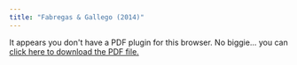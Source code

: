 ```yaml
---
title: "Fabregas & Gallego (2014)"
---
```


```{=html}
<object data="́fabregasgGallego_2014.pdf" type="application/pdf" width="100%" height="100%" style="min-height:100vh;">
    <p>It appears you don't have a PDF plugin for this browser.
    No biggie... you can <a href="Fábregas_Gallego_2014.pdf">click here to
    download the PDF file.</a></p>
</object>
```